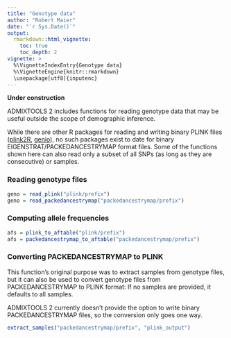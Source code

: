 ```yaml
---
title: "Genotype data"
author: "Robert Maier"
date: "`r Sys.Date()`"
output:
  rmarkdown::html_vignette:
    toc: true
    toc_depth: 2
vignette: >
  %\VignetteIndexEntry{Genotype data}
  %\VignetteEngine{knitr::rmarkdown}
  \usepackage[utf8]{inputenc}
---
```


**Under construction**

ADMIXTOOLS 2 includes functions for reading genotype data that may be useful outside the scope of demographic inference.

While there are other R packages for reading and writing binary PLINK files ([plink2R](https://github.com/gabraham/plink2R), [genio](https://github.com/OchoaLab/genio)), no such packages exist to date for binary EIGENSTRAT/PACKEDANCESTRYMAP format files. Some of the functions shown here can also read only a subset of all SNPs (as long as they are consecutive) or samples.

### Reading genotype files

```r
geno = read_plink("plink/prefix")
geno = read_packedancestrymap("packedancestrymap/prefix")
```


### Computing allele frequencies

```r
afs = plink_to_aftable("plink/prefix")
afs = packedancestrymap_to_aftable("packedancestrymap/prefix")
```


### Converting PACKEDANCESTRYMAP to PLINK

This function's original purpose was to extract samples from genotype files, but it can also be used to convert genotype files from PACKEDANCESTRYMAP to PLINK format: If no samples are provided, it defaults to all samples.

ADMIXTOOLS 2 currently doesn't provide the option to write binary PACKEDANCESTRYMAP files, so the conversion only goes one way.

```r
extract_samples("packedancestrymap/prefix", "plink_output")
```





